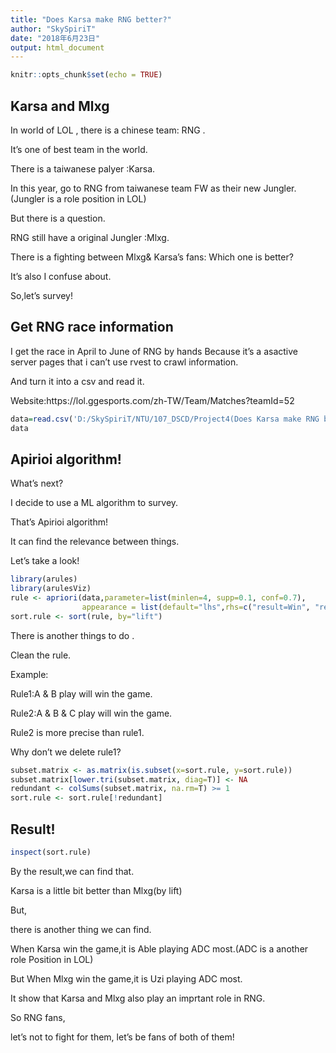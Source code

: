 ```yaml
---
title: "Does Karsa make RNG better?"
author: "SkySpiriT"
date: "2018年6月23日"
output: html_document
---
```


```r
knitr::opts_chunk$set(echo = TRUE)
```

## Karsa and Mlxg

In world of LOL , there is a chinese team: RNG .

It's one of best team in the world.

There is a taiwanese palyer :Karsa.

In this year, go to RNG from taiwanese team FW as their new Jungler.(Jungler is a role position in LOL)

But there is a question.

RNG still have a original Jungler :Mlxg.

There is a fighting between Mlxg& Karsa's fans: Which one is better?

It's also I confuse about.

So,let's survey!

## Get RNG race information

I get the race in April to June of RNG by hands Because it's a asactive server pages that i can't use rvest to crawl information.

And turn it into a csv and read it.

Website:https://lol.ggesports.com/zh-TW/Team/Matches?teamId=52

```r
data=read.csv('D:/SkySpiriT/NTU/107_DSCD/Project4(Does Karsa make RNG better)(LOL)/RNG.csv')
data
```

## Apirioi algorithm!

What's next?

I decide to use a ML algorithm to survey.

That's Apirioi algorithm!

It can find the relevance between things.

Let's take a look!

```r
library(arules)
library(arulesViz)
rule <- apriori(data,parameter=list(minlen=4, supp=0.1, conf=0.7),  
                appearance = list(default="lhs",rhs=c("result=Win", "result=Lose")))  
sort.rule <- sort(rule, by="lift")
```

There is another things to do .

Clean the rule.

Example:

Rule1:A & B play will win the game.

Rule2:A & B & C play will win the game.

Rule2 is more precise than rule1.

Why don't we delete rule1?
```r
subset.matrix <- as.matrix(is.subset(x=sort.rule, y=sort.rule))
subset.matrix[lower.tri(subset.matrix, diag=T)] <- NA
redundant <- colSums(subset.matrix, na.rm=T) >= 1
sort.rule <- sort.rule[!redundant]
```

## Result!
```r
inspect(sort.rule)
```

By the result,we can find that.

Karsa is a little bit better than Mlxg(by lift)

But,

there is another thing we can find.

When Karsa win the game,it is Able playing ADC most.(ADC is a another role Position in LOL)

But When Mlxg win the game,it is Uzi playing ADC most.

It show that Karsa and Mlxg also play an imprtant role in RNG.

So RNG fans,

let's not to fight for them, let's be fans of both of them! 
